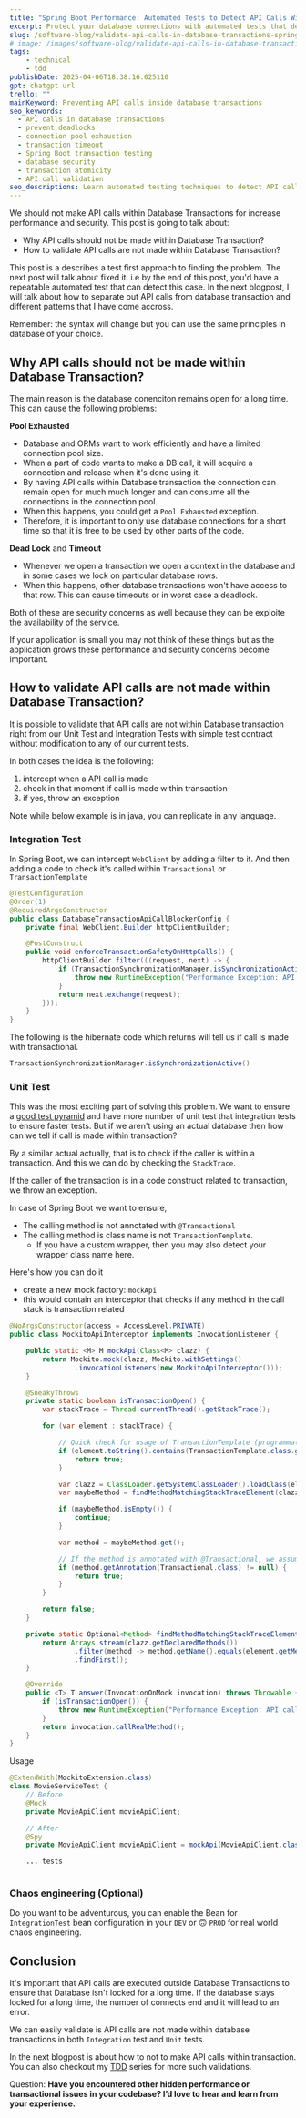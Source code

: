 ```yaml
---
title: "Spring Boot Performance: Automated Tests to Detect API Calls Within Database Transactions"
excerpt: Protect your database connections with automated tests that detect API calls inside transactions before they cause performance issues.
slug: /software-blog/validate-api-calls-in-database-transactions-spring-boot
# image: /images/software-blog/validate-api-calls-in-database-transactions-spring-boot.png
tags:
    - technical
    - tdd
publishDate: 2025-04-06T18:38:16.025110
gpt: chatgpt url
trello: ""
mainKeyword: Preventing API calls inside database transactions
seo_keywords: 
  - API calls in database transactions
  - prevent deadlocks
  - connection pool exhaustion
  - transaction timeout
  - Spring Boot transaction testing
  - database security
  - transaction atomicity
  - API call validation
seo_descriptions: Learn automated testing techniques to detect API calls made within database transactions in Spring Boot, preventing deadlocks and connection pool exhaustion.
---
```


We should not make API calls within Database Transactions for increase performance and security. This post is going to talk about:

- Why API calls should not be made within Database Transaction?
- How to validate API calls are not made within Database Transaction?

This post is a describes a test first approach to finding the problem. The next post will talk about fixed it. i.e by the end of this post, you'd have a repeatable automated test that can detect this case. In the next blogpost, I will talk about how to separate out API calls from database transaction and different patterns that I have come accross.

Remember: the syntax will change but you can use the same principles in database of your choice.

## Why API calls should not be made within Database Transaction?

The main reason is the database conenciton remains open for a long time. This can cause the following problems:

**Pool Exhausted**

- Database and ORMs want to work efficiently and have a limited connection pool size.
- When a part of code wants to make a DB call, it will acquire a connection and release when it's done using it.
- By having API calls within Database transaction the connection can remain open for much much longer and can consume all the connections in the connection pool.
- When this happens, you could get a `Pool Exhausted` exception.
- Therefore, it is important to only use database connections for a short time so that it is free to be used by other parts of the code.

**Dead Lock** and **Timeout**

- Whenever we open a transaction we open a context in the database and in some cases we lock on particular database rows.
- When this happens, other database transactions won't have access to that row. This can cause timeouts or in worst case a deadlock.

Both of these are security concerns as well because they can be exploite the availability of the service.

If your application is small you may not think of these things but as the application grows these performance and security concerns become important.

## How to validate API calls are not made within Database Transaction?

It is possible to validate that API calls are not within Database transaction right from our Unit Test and Integration Tests with simple test contract without modification to any of our current tests.

In both cases the idea is the following:

1. intercept when a API call is made
2. check in that moment if call is made within transaction
3. if yes, throw an exception

Note while below example is in java, you can replicate in any language.

### Integration Test

In Spring Boot, we can intercept `WebClient` by adding a filter to it. And then adding a code to check it's called within `Transactional` or `TransactionTemplate`

```java
@TestConfiguration
@Order(1)
@RequiredArgsConstructor
public class DatabaseTransactionApiCallBlockerConfig {
    private final WebClient.Builder httpClientBuilder;

    @PostConstruct
    public void enforceTransactionSafetyOnHttpCalls() {
        httpClientBuilder.filter(((request, next) -> {
            if (TransactionSynchronizationManager.isSynchronizationActive()) {
                throw new RuntimeException("Performance Exception: API call attempted during DB transaction");
            }
            return next.exchange(request);
        }));
    }
}
```

The following is the hibernate code which returns will tell us if call is made with transactional.

```java
TransactionSynchronizationManager.isSynchronizationActive()
```

### Unit Test

This was the most exciting part of solving this problem. We want to ensure a [good test pyramid](/software-blog/understanding-testing-pyramid) and have more number of unit test that integration tests to ensure faster tests. But if we aren't using an actual database then how can we tell if call is made within transaction?

By a similar actual actually, that is to check if the caller is within a transaction. And this we can do by checking the `StackTrace`.

If the caller of the transaction is in a code construct related to transaction, we throw an exception.

In case of Spring Boot we want to ensure,

- The calling method is not annotated with `@Transactional`
- The calling method is class name is not `TransactionTemplate`.
  - If you have a custom wrapper, then you may also detect your wrapper class name here.

Here's how you can do it

- create a new mock factory: `mockApi`
- this would contain an interceptor that checks if any method in the call stack is transaction related

```java
@NoArgsConstructor(access = AccessLevel.PRIVATE)
public class MockitoApiInterceptor implements InvocationListener {

    public static <M> M mockApi(Class<M> clazz) {
        return Mockito.mock(clazz, Mockito.withSettings()
                .invocationListeners(new MockitoApiInterceptor()));
    }

    @SneakyThrows
    private static boolean isTransactionOpen() {
        var stackTrace = Thread.currentThread().getStackTrace();

        for (var element : stackTrace) {

            // Quick check for usage of TransactionTemplate (programmatic transactions)
            if (element.toString().contains(TransactionTemplate.class.getSimpleName())) {
                return true;
            }

            var clazz = ClassLoader.getSystemClassLoader().loadClass(element.getClassName());
            var maybeMethod = findMethodMatchingStackTraceElement(clazz, element);

            if (maybeMethod.isEmpty()) {
                continue;
            }

            var method = maybeMethod.get();

            // If the method is annotated with @Transactional, we assume it's part of an active transaction
            if (method.getAnnotation(Transactional.class) != null) {
                return true;
            }
        }

        return false;
    }

    private static Optional<Method> findMethodMatchingStackTraceElement(Class<?> clazz, StackTraceElement element) {
        return Arrays.stream(clazz.getDeclaredMethods())
                .filter(method -> method.getName().equals(element.getMethodName()))
                .findFirst();
    }

    @Override
    public <T> T answer(InvocationOnMock invocation) throws Throwable {
        if (isTransactionOpen()) {
            throw new RuntimeException("Performance Exception: API call attempted during DB transaction");
        }
        return invocation.callRealMethod();
    }
}
```

Usage

```java
@ExtendWith(MockitoExtension.class)
class MovieServiceTest {
    // Before
    @Mock
    private MovieApiClient movieApiClient;

    // After
    @Spy
    private MovieApiClient movieApiClient = mockApi(MovieApiClient.class); // guarded spy; statically imported

    ... tests
 
```

### Chaos engineering (Optional)

Do you want to be adventurous, you can enable the Bean for `IntegrationTest` bean configuration in your `DEV` or 🙃 `PROD` for real world chaos engineering.

## Conclusion

It's important that API calls are executed outside Database Transactions to ensure that Database isn't locked for a long time. If the database stays locked for a long time, the number of connects end and it will lead to an error.

We can easily validate is API calls are not made within database transactions in both `Integration` test and `Unit` tests.

In the next blogpost is about how to not to make API calls within transaction. You can also checkout my [TDD](/tdd) series for more such validations.

Question: **Have you encountered other hidden performance or transactional issues in your codebase? I’d love to hear and learn from your experience.**
